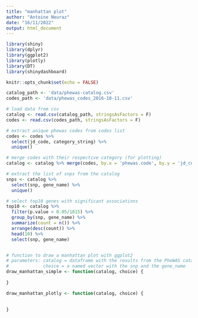 ```yaml
---
title: "manhattan plot"
author: "Antoine Neuraz"
date: "16/11/2022"
output: html_document
---
```


```r
library(shiny)
library(dplyr)
library(ggplot2)
library(plotly)
library(DT)
library(shinydashboard)

knitr::opts_chunk$set(echo = FALSE)

catalog_path <- 'data/phewas-catalog.csv'
codes_path <- 'data/phewas_codes_2016-10-11.csv'

# load data from csv
catalog <- read.csv(catalog_path, stringsAsFactors = F)
codes <- read.csv(codes_path, stringsAsFactors = F)

# extract unique phewas codes from codes list
codes <- codes %>% 
  select(jd_code, category_string) %>%
  unique()

# merge codes with their respective category (for plotting)
catalog <- catalog %>% merge(codes, by.x = 'phewas.code', by.y = 'jd_code')

# extract the list of snps from the catalog
snps <- catalog %>% 
  select(snp, gene_name) %>%
  unique() 

# select top10 genes with significant associations 
top10 <- catalog %>% 
  filter(p.value < 0.05/1815) %>% 
  group_by(snp, gene_name) %>%
  summarize(count = n()) %>% 
  arrange(desc(count)) %>%
  head(10) %>% 
  select(snp, gene_name)


# function to draw a manhattan plot with ggplot2 
# parameters: catalog = dataframe with the results from the PheWAS catalog
#             choice = a named vector with the snp and the gene_name
draw_manhattan_simple <- function(catalog, choice) {
 
}

draw_manhattan_plotly <- function(catalog, choice) {
  
  
}
```
